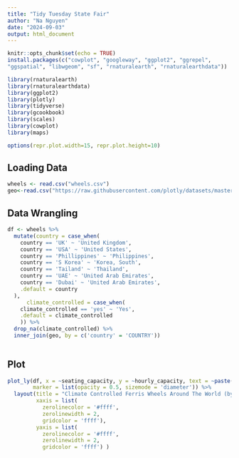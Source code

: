 ```yaml
---
title: "Tidy Tuesday State Fair"
author: "Na Nguyen"
date: "2024-09-03"
output: html_document
---
```


```r
knitr::opts_chunk$set(echo = TRUE)
install.packages(c("cowplot", "googleway", "ggplot2", "ggrepel", 
"ggspatial", "libwgeom", "sf", "rnaturalearth", "rnaturalearthdata"))

library(rnaturalearth)
library(rnaturalearthdata)
library(ggplot2)
library(plotly)
library(tidyverse)
library(gcookbook)
library(scales)
library(cowplot)
library(maps)

options(repr.plot.width=15, repr.plot.height=10)
```

## Loading Data

```r

wheels <- read.csv("wheels.csv")
geo<-read.csv("https://raw.githubusercontent.com/plotly/datasets/master/2014_world_gdp_with_codes.csv")

```

## Data Wrangling

```r
df <- wheels %>% 
  mutate(country = case_when(
    country == 'UK' ~ 'United Kingdom',
    country == 'USA' ~ 'United States',
    country == 'Phillippines' ~ 'Philippines',
    country == 'S Korea' ~ 'Korea, South',
    country == 'Tailand' ~ 'Thailand',
    country == 'UAE' ~ 'United Arab Emirates',
    country == 'Dubai' ~ 'United Arab Emirates',
    .default = country
  ),
      climate_controlled = case_when(
    climate_controlled == 'yes' ~ 'Yes',
    .default = climate_controlled
    )) %>% 
  drop_na(climate_controlled) %>% 
  inner_join(geo, by = c('country' = 'COUNTRY')) 
  
```

## Plot

```r

plot_ly(df, x = ~seating_capacity, y = ~hourly_capacity, text = ~paste("Name:", name, "<br>","Country:", country,"<br>","Diameter:", diameter, "<br>","Height:", height), type = 'scatter', mode = 'markers', size = ~diameter, color = ~climate_controlled, colors = c('#8B0000','#008000'),
        marker = list(opacity = 0.5, sizemode = 'diameter')) %>% 
  layout(title = "Climate Controlled Ferris Wheels Around The World (by capacity and size)",
         xaxis = list(
           zerolinecolor = '#ffff',
           zerolinewidth = 2,
           gridcolor = 'ffff'),
         yaxis = list(
           zerolinecolor = '#ffff',
           zerolinewidth = 2,
           gridcolor = 'ffff') )



```
